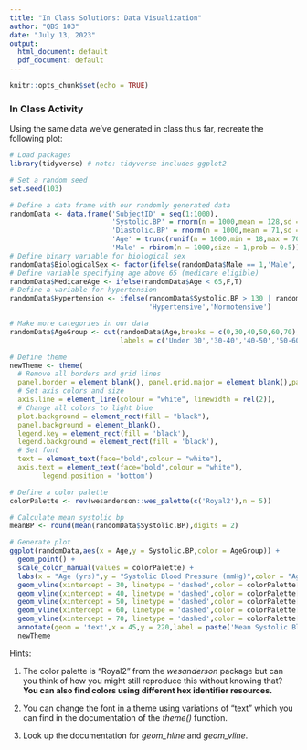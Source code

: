 ```yaml
---
title: "In Class Solutions: Data Visualization"
author: "QBS 103"
date: "July 13, 2023"
output:
  html_document: default
  pdf_document: default
---
```


```r
knitr::opts_chunk$set(echo = TRUE)
```

### In Class Activity

Using the same data we've generated in class thus far, recreate the following plot:

``` r
# Load packages
library(tidyverse) # note: tidyverse includes ggplot2

# Set a random seed
set.seed(103)

# Define a data frame with our randomly generated data
randomData <- data.frame('SubjectID' = seq(1:1000), 
                         'Systolic.BP' = rnorm(n = 1000,mean = 128,sd = 20),
                         'Diastolic.BP' = rnorm(n = 1000,mean = 71,sd = 10),
                         'Age' = trunc(runif(n = 1000,min = 18,max = 70)),
                         'Male' = rbinom(n = 1000,size = 1,prob = 0.5))
# Define binary variable for biological sex
randomData$BiologicalSex <- factor(ifelse(randomData$Male == 1,'Male','Female'))
# Define variable specifying age above 65 (medicare eligible)
randomData$MedicareAge <- ifelse(randomData$Age < 65,F,T)
# Define a variable for hypertension
randomData$Hypertension <- ifelse(randomData$Systolic.BP > 130 | randomData$Diastolic.BP > 80,
                                  'Hypertensive','Normotensive')

# Make more categories in our data
randomData$AgeGroup <- cut(randomData$Age,breaks = c(0,30,40,50,60,70),
                           labels = c('Under 30','30-40','40-50','50-60','60-70'))
```

``` r

# Define theme
newTheme <- theme(
  # Remove all borders and grid lines
  panel.border = element_blank(), panel.grid.major = element_blank(),panel.grid.minor = element_blank(), 
  # Set axis colors and size 
  axis.line = element_line(colour = "white", linewidth = rel(2)),
  # Change all colors to light blue
  plot.background = element_rect(fill = "black"),
  panel.background = element_blank(),
  legend.key = element_rect(fill = 'black'), 
  legend.background = element_rect(fill = 'black'),
  # Set font
  text = element_text(face="bold",colour = "white"),
  axis.text = element_text(face="bold",colour = "white"),
        legend.position = 'bottom')

# Define a color palette
colorPalette <- rev(wesanderson::wes_palette(c('Royal2'),n = 5))

# Calculate mean systolic bp
meanBP <- round(mean(randomData$Systolic.BP),digits = 2)

# Generate plot
ggplot(randomData,aes(x = Age,y = Systolic.BP,color = AgeGroup)) +
  geom_point() +
  scale_color_manual(values = colorPalette) +
  labs(x = "Age (yrs)",y = "Systolic Blood Pressure (mmHg)",color = "Age") +
  geom_vline(xintercept = 30, linetype = 'dashed',color = colorPalette[1]) +
  geom_vline(xintercept = 40, linetype = 'dashed',color = colorPalette[2]) +
  geom_vline(xintercept = 50, linetype = 'dashed',color = colorPalette[3]) +
  geom_vline(xintercept = 60, linetype = 'dashed',color = colorPalette[4]) +
  geom_vline(xintercept = 70, linetype = 'dashed',color = colorPalette[5]) +
  annotate(geom = 'text',x = 45,y = 220,label = paste('Mean Systolic Blood Pressure:',meanBP,'mmHg'),color = 'white') +
  newTheme

```

Hints: 

1. The color palette is "Royal2" from the *wesanderson* package but can you think of how you might still reproduce this without knowing that? **You can also find colors using different hex identifier resources.**

2. You can change the font in a theme using variations of "text" which you can find in the documentation of the *theme()* function.

3. Look up the documentation for *geom_hline* and *geom_vline*.